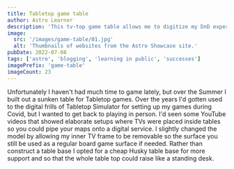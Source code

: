 ```yaml
---
title: Tabletop game table
author: Astro Learner
description: 'This tv-top game table allows me to digitize my DnD experience'
image:
  src: '/images/game-table/01.jpg'
  alt: 'Thumbnails of websites from the Astro Showcase site.'
pubDate: 2022-07-08
tags: ['astro', 'blogging', 'learning in public', 'successes']
imagePrefix: 'game-table'
imageCount: 23
---
```



Unfortunately I haven't had much time to game lately, but over the Summer I built out a sunken table for Tabletop games. Over the years I'd gotten used to the digital frills of Tabletop Simulator for setting up my games during Covid, but I wanted to get back to playing in person. I'd seen some YouTube videos that showed elaborate setups where TVs were placed inside tables so you could pipe your maps onto a digital service. I slightly changed the model by allowing my inner TV frame to be removable so the surface you still be used as a regular board game surface if needed. Rather than construct a table base I opted for a cheap Husky table base for more support and so that the whole table top could raise like a standing desk.

<Gallery folder={frontmatter.imagePrefix} count={frontmatter.imageCount} />
